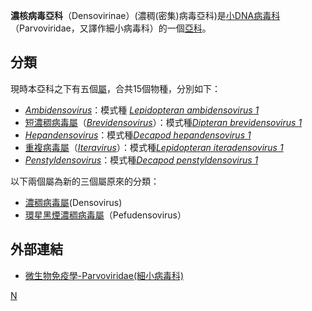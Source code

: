 {{Automatic taxobox
| taxon = Densovirinae
| authority = 
| subdivision_ranks  = [[屬_(生物)|屬]]
| subdivision        = [[#分類|見內文]]
}}
'''濃核病毒亞科'''（Densovirinae）(濃稠(密集)病毒亞科)是[[小DNA病毒科|小DNA病毒科]]（Parvoviridae，又譯作細小病毒科）的一個[[亞科|亞科]]。

==分類==
現時本亞科之下有五個[[屬|屬]]，合共15個物種，分別如下：
*''[[Ambidensovirus|Ambidensovirus]]''：模式種 ''[[Lepidopteran_ambidensovirus_1|Lepidopteran ambidensovirus 1]]''
*[[短濃稠病毒屬|短濃稠病毒屬]]（''[[Brevidensovirus|Brevidensovirus]]''）：模式種''[[Dipteran_brevidensovirus_1|Dipteran brevidensovirus 1]]''
*''[[Hepandensovirus|Hepandensovirus]]''：模式種''[[Decapod_hepandensovirus_1|Decapod hepandensovirus 1]]''
*[[重複病毒屬|重複病毒屬]]（''[[Iteravirus|Iteravirus]]''）：模式種''[[Lepidopteran_iteradensovirus_1|Lepidopteran iteradensovirus 1]]''
*''[[Penstyldensovirus|Penstyldensovirus]]''：模式種''[[Decapod_penstyldensovirus_1|Decapod penstyldensovirus 1]]''

以下兩個屬為新的三個屬原來的分類：
*[[濃稠病毒屬|濃稠病毒屬]](Densovirus)
*[[環星黑煙濃稠病毒屬|環星黑煙濃稠病毒屬]]（Pefudensovirus）

==外部連結==
*[http://smallcollation.blogspot.tw/2013/02/parvoviridae.html 微生物免疫學-Parvoviridae(細小病毒科)] {{Wayback|url=http://smallcollation.blogspot.tw/2013/02/parvoviridae.html |date=20130211120114 }}
{{Taxonbar|from=Q5259351}}

[[Category:DNA病毒|N]]


{{virus-stub}}